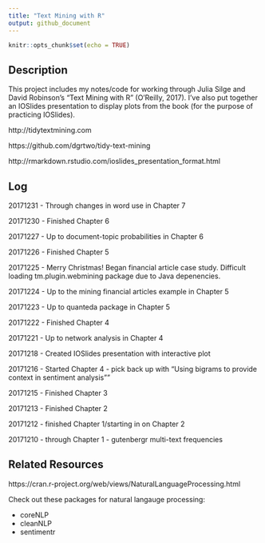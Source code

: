 ```yaml
---
title: "Text Mining with R"
output: github_document
---
```


```r
knitr::opts_chunk$set(echo = TRUE)
```

## Description

This project includes my notes/code for working through Julia Silge and David Robinson's "Text Mining with R" (O'Reilly, 2017). I've also put together an IOSlides presentation to display plots from the book (for the purpose of practicing IOSlides).

http://tidytextmining.com

https://github.com/dgrtwo/tidy-text-mining

http://rmarkdown.rstudio.com/ioslides_presentation_format.html

## Log

20171231 - Through changes in word use in Chapter 7

20171230 - Finished Chapter 6

20171227 - Up to document-topic probabilities in Chapter 6

20171226 - Finished Chapter 5

20171225 - Merry Christmas! Began financial article case study. Difficult loading
tm.plugin.webmining package due to Java depenencies. 

20171224 - Up to the mining financial articles example in Chapter 5

20171223 - Up to quanteda package in Chapter 5

20171222 - Finished Chapter 4

20171221 - Up to network analysis in Chapter 4

20171218 - Created IOSlides presentation with interactive plot

20171216 - Started Chapter 4 - pick back up with "Using bigrams to provide context in sentiment analysis""

20171215 - Finished Chapter 3

20171213 - Finished Chapter 2

20171212 - finished Chapter 1/starting in on Chapter 2

20171210 - through Chapter 1 - gutenbergr multi-text frequencies

## Related Resources

https://cran.r-project.org/web/views/NaturalLanguageProcessing.html

Check out these packages for natural langauge processing:

* coreNLP
* cleanNLP
* sentimentr